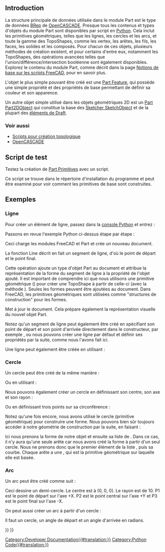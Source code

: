 <languages/>

{{Docnav/fr
|[[FreeCAD_Scripting_Basics/fr|Débuter avec les scripts]]
|[[Topological_data_scripting/fr|Script de données topologiques]]
}}

{{TOCright}}

<span id="Introduction"></span>
== Introduction ==

La structure principale de données utilisée dans le module Part est le type de données [https://fr.wikipedia.org/wiki/B-Rep BRep] de [[OpenCASCADE/fr|OpenCASCADE]]. Presque tous les contenus et types d'objets du module Part sont disponibles par script en [[Python/fr|Python]]. Cela inclut les primitives géométriques, telles que les lignes, les cercles et les arcs, et toute la gamme des TopoShapes, comme les vertex, les arêtes, les fils, les faces, les solides et les composés. Pour chacun de ces objets, plusieurs méthodes de création existent, et pour certains d'entre eux, notamment les TopoShapes, des opérations avancées telles que l'union/différence/intersection booléenne sont également disponibles. Explorez le contenu du module Part, comme décrit dans la page [[FreeCAD_Scripting_Basics/fr|Notions de base sur les scripts FreeCAD]], pour en savoir plus.

L'objet le plus simple pouvant être créé est une [[Part_Feature/fr|Part Feature]], qui possède une simple propriété {{PropertyData|Placement}} et des propriétés de base permettant de définir sa couleur et son apparence. 

Un autre objet simple utilisé dans les objets géométriques 2D est un [[Part_Part2DObject/fr|Part Part2DObject]] qui constitue la base des [[Sketcher_SketchObject/fr|Sketcher SketchObject]] et de la plupart des [[Draft_Workbench/fr|éléments de Draft]].

<span id="See_also"></span>
===Voir aussi===

* [[Topological_data_scripting/fr|Scripts pour création topologique]]
* [[OpenCASCADE/fr|OpenCASCADE]]

<span id="Test_script"></span>
==Script de test==

Testez la création de [[Part_Primitives/fr|Part Primitives]] avec un script.

{{Code|code=
import parttests.part_test_objects as pto
pto.create_test_file("example_file")
}}

Ce script se trouve dans le répertoire d'installation du programme et peut être examiné pour voir comment les primitives de base sont construites.

{{Code|code=
$INSTALL_DIR/Mod/Part/parttests/part_test_objects.py
}}

<span id="Examples"></span>
==Exemples==

<span id="Line"></span>
===Ligne===

Pour créer un élément de ligne, passez dans la [[Python_console/fr|console Python]] et entrez :

{{Code|code=
import FreeCAD as App
import Part

doc = App.newDocument()

line = Part.LineSegment()
line.StartPoint = (0.0, 0.0, 0.0)
line.EndPoint = (1.0, 1.0, 1.0)
obj = doc.addObject("Part::Feature", "Line")
obj.Shape= line.toShape()

doc.recompute()
}}

Passons en revue l'exemple Python ci-dessus étape par étape :

{{Code|code=
import FreeCAD as App
import Part
doc = App.newDocument()
}}

Ceci charge les modules FreeCAD et Part et crée un nouveau document.

{{Code|code=
line = Part.LineSegment()
line.StartPoint = (0.0, 0.0, 0.0)
line.EndPoint = (1.0, 1.0, 1.0)
}}

La fonction Line décrit en fait un segment de ligne, d'où le point de départ et le point final.

{{Code|code=
obj = doc.addObject("Part::Feature", "Line")
obj.Shape= line.toShape()
}}

Cette opération ajoute un type d'objet Part au document et attribue la représentation de la forme du segment de ligne à la propriété {{Incode|Shape}} de l'objet ajouté. Il est important de comprendre ici que nous utilisons une primitive géométrique ({{Incode|Part.LineSegment}}) pour créer une TopoShape à partir de celle-ci (avec la méthode {{Incode|toShape()}}). Seules les formes peuvent être ajoutées au document. Dans FreeCAD, les primitives géométriques sont utilisées comme "structures de construction" pour les formes.

{{Code|code=
doc.recompute()
}}

Met à jour le document. Cela prépare également la représentation visuelle du nouvel objet Part.

Notez qu'un segment de ligne peut également être créé en spécifiant son point de départ et son point d'arrivée directement dans le constructeur, par exemple {{Incode|Part.LineSegment(point1, point2)}}, ou nous pouvons créer une ligne par défaut et définir ses propriétés par la suite, comme nous l'avons fait ici.

Une ligne peut également être créée en utilisant :

{{Code|code=
import FreeCAD as App
import Part

def my_create_line(pt1, pt2, obj_name):
    obj = App.ActiveDocument.addObject("Part::Line", obj_name)
    obj.X1 = pt1[0]
    obj.Y1 = pt1[1]
    obj.Z1 = pt1[2]

    obj.X2 = pt2[0]
    obj.Y2 = pt2[1]
    obj.Z2 = pt2[2]

    App.ActiveDocument.recompute()
    return obj

line = my_create_line((0, 0, 0), (0, 10, 0), "LineName")
}}

<span id="Circle"></span>
===Cercle===

Un cercle peut être créé de la même manière :

{{Code|code=
import FreeCAD as App
import Part

doc = App.activeDocument()

circle = Part.Circle() 
circle.Radius = 10.0  
obj = doc.addObject("Part::Feature", "Circle")
obj.Shape = circle.toShape()

doc.recompute()
}}

Ou en utilisant :

{{Code|code=
import FreeCAD as App
import Part

def my_create_circle(rad, obj_name):
    obj = App.ActiveDocument.addObject("Part::Circle", obj_name)
    obj.Radius = rad

    App.ActiveDocument.recompute()
    return obj

circle = my_create_circle(5.0, "CircleName")
}}

Nous pouvons également créer un cercle en définissant son centre, son axe et son rayon :

{{Code|code=
import FreeCAD as App
import Part

doc = App.activeDocument()

center = App.Vector(1, 2, 3)
axis = App.Vector(1, 1, 1)
radius = 10
circle = Part.Circle(center, axis, radius)
obj = doc.addObject("Part::Feature", "Circle")
obj.Shape = circle.toShape()

doc.recompute()
}}

Ou en définissant trois points sur sa circonférence :

{{Code|code=
import FreeCAD as App
import Part

doc = App.activeDocument()

p1 = App.Vector(10, 0, 0)
p2 = App.Vector(0, 10, 0)
p3 = App.Vector(0, 0, 10)
circle = Part.Circle(p1, p2, p3)
obj = doc.addObject("Part::Feature", "Circle")
obj.Shape = circle.toShape()

doc.recompute()
}}

Notez qu'une fois encore, nous avons utilisé le cercle (primitive géométrique) pour construire une forme. Nous pouvons bien sûr toujours accéder à notre géométrie de construction par la suite, en faisant :

{{Code|code=
shape = obj.Shape
edge = shape.Edges[0]
curve = edge.Curve
}}

Ici nous prenons la forme {{Incode|Shape}} de notre objet {{Incode|obj}} et ensuite sa liste de {{Incode|Edges}}. Dans ce cas, il n'y aura qu'une seule arête car nous avons créé la forme à partir d'un seul cercle. Nous ne prenons donc que le premier élément de la liste {{Incode|Edges}}, puis sa courbe. Chaque arête a une {{Incode|Curve}}, qui est la primitive géométrique sur laquelle elle est basée.

===Arc===

Un arc peut être créé comme suit :

{{Code|code=
import FreeCAD as App
import Part

doc = App.activeDocument()

p1 = App.Vector(10, 0, 0)
p2 = App.Vector(0, 10, 0)
p3 = App.Vector(-10, 0, 0)
arc = Part.Arc(p1, p2, p3)
obj = doc.addObject("Part::Feature", "Arc")
obj.Shape = arc.toShape()

doc.recompute()
}}

Ceci dessine un demi-cercle. Le centre est à (0, 0, 0). Le rayon est de 10. P1 est le point de départ sur l'axe +X. P2 est le point central sur l'axe +Y et P3 est le point final sur l'axe -X.

On peut aussi créer un arc à partir d'un cercle :

{{Code|code=
import FreeCAD as App
import Part

doc = App.activeDocument()

p1 = App.Vector(10, 0, 0)
p2 = App.Vector(0, 10, 0)
p3 = App.Vector(-10, 0, 0)
circle = Part.Circle(p1, p2, p3)
arc = Part.ArcOfCircle(circle, 0.0, 0.7854)
obj = doc.addObject("Part::Feature", "Arc")
obj.Shape = arc.toShape()

doc.recompute()
}}

Il faut un cercle, un angle de départ et un angle d'arrivée en radians.


{{Docnav/fr
|[[FreeCAD_Scripting_Basics/fr|Débuter avec les scripts]]
|[[Topological_data_scripting/fr|Script de données topologiques]]
}}

{{Powerdocnavi{{#translation:}}}}
[[Category:Developer Documentation{{#translation:}}]]
[[Category:Python Code{{#translation:}}]]
{{Part Tools navi{{#translation:}}}}